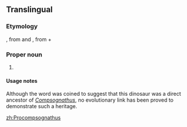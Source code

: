 ==Translingual==
{{wikipedia}}
{{wikispecies}}
===Etymology===
{{etyl|NL.|mul}}, from {{etyl|grc|mul}} {{term|sc=polytonic|πρό|tr=pro||before|lang=grc}} and {{etyl|NL.|mul}} {{term|Compsognathus|lang=mul}}, from {{etyl|grc|mul}} {{term|κομψος||tr=kompsos|elegant", "refined" or "dainty|lang=grc|sc=polytonic}} + {{term|γναθος||sc=polytonic|lang=grc|tr=gnathos|jaw}}

===Proper noun===
{{mul-proper noun}}

# {{taxon|genus|family|Coelophysidae|small, [[bipedal]], [[dinosaur]] that lived during the Late [[Triassic]] Period, about 222 to 219 million years ago}}

====Usage notes====
Although the word was coined to suggest that this dinosaur was a direct ancestor of ''[[Compsognathus]]'', no evolutionary link has been proved to demonstrate such a heritage.

[[zh:Procompsognathus]]